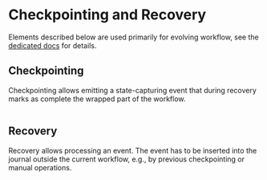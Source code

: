 
# Checkpointing and Recovery

Elements described below are used primarily for evolving workflow, see the [dedicated docs](/docs/other/evolving-workflows/) for details.

## Checkpointing

Checkpointing allows
emitting a state-capturing event that during recovery marks as complete the wrapped part of the workflow.

```scala file=./main/scala/workflows4s/example/docs/CheckpointExample.scala start=start_checkpoint end=end_checkpoint
```

<OperationOutputs name="checkpoint" showBpmn={false}/>

## Recovery

Recovery allows processing an event.
The event has to be inserted into the journal outside the current workflow, e.g., by previous checkpointing or manual operations.

```scala file=./main/scala/workflows4s/example/docs/CheckpointExample.scala start=start_recovery end=end_recovery
```

<OperationOutputs name="recovery" showBpmn={false}/>